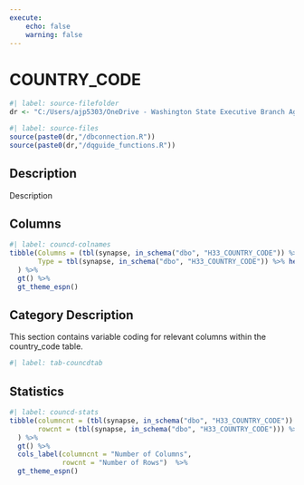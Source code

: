 ```yaml
---
execute:
    echo: false
    warning: false
---
```


# COUNTRY_CODE {.unnumbered}

```r
#| label: source-filefolder
dr <- "C:/Users/ajp5303/OneDrive - Washington State Executive Branch Agencies/source_scripts"
```

```r
#| label: source-files
source(paste0(dr,"/dbconnection.R"))
source(paste0(dr,"/dqguide_functions.R"))
```

## Description

Description

## Columns

```r
#| label: councd-colnames
tibble(Columns = (tbl(synapse, in_schema("dbo", "H33_COUNTRY_CODE")) %>% colnames()),
       Type = tbl(synapse, in_schema("dbo", "H33_COUNTRY_CODE")) %>% head(1) %>% as_tibble() %>% sapply(class)
  ) %>%
  gt() %>%
  gt_theme_espn()
```

## Category Description

This section contains variable coding for relevant columns within the country_code table.

```r
#| label: tab-councdtab

```

## Statistics

```r
#| label: councd-stats
tibble(columncnt = (tbl(synapse, in_schema("dbo", "H33_COUNTRY_CODE")) %>% ncol()),
       rowcnt = (tbl(synapse, in_schema("dbo", "H33_COUNTRY_CODE"))) %>% nrow2()
  ) %>%
  gt() %>%
  cols_label(columncnt = "Number of Columns",
             rowcnt = "Number of Rows")  %>%
  gt_theme_espn()
```
